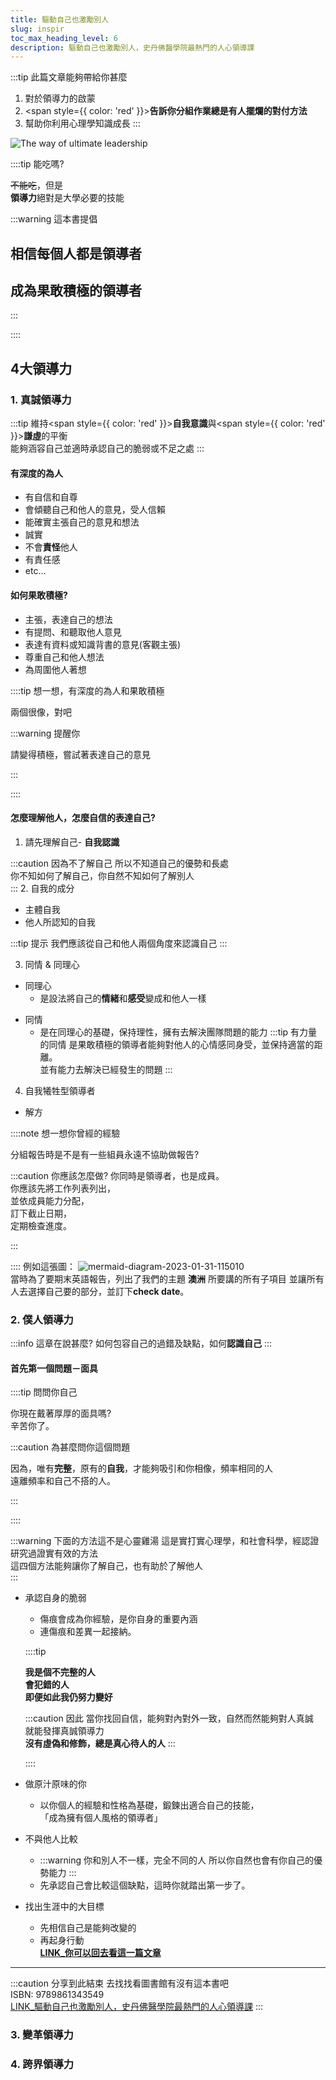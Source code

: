 ---
title: 驅動自己也激勵別人
slug: inspir
toc_max_heading_level: 6
description: 驅動自己也激勵別人，史丹佛醫學院最熱門的人心領導課
---

:::tip 此篇文章能夠帶給你甚麼
1. 對於領導力的啟蒙
2. <span style={{ color: 'red' }}><b>告訴你分組作業總是有人擺爛的對付方法</b></span>
3. 幫助你利用心理學知識成長
:::

![The way of ultimate leadership](https://e.brid.cf/i/2023/01/31/icbb8h.webp)  

::::tip 能吃嗎?

~~不能吃~~，但是  
**領導力**絕對是大學必要的技能

:::warning 這本書提倡 
## 相信每個人都是領導者
## 成為果敢積極的領導者
:::

::::

## 4大領導力
### 1. 真誠領導力
:::tip
維持<span style={{ color: 'red' }}><b>自我意識</b></span>與<span style={{ color: 'red' }}><b>謙虛</b></span>的平衡  
能夠涵容自己並適時承認自己的脆弱或不足之處
:::

#### 有深度的為人
- 有自信和自尊
- 會傾聽自己和他人的意見，受人信賴
- 能確實主張自己的意見和想法
- 誠實
- 不會**責怪**他人
- 有責任感
- etc...

#### 如何果敢積極?
- 主張，表達自己的想法
- 有提問、和聽取他人意見
- 表達有資料或知識背書的意見(客觀主張)
- 尊重自己和他人想法
- 為周圍他人著想

::::tip 想一想，有深度的為人和果敢積極

兩個很像，對吧

:::warning 提醒你 

請變得積極，嘗試著表達自己的意見

:::

::::

#### 怎麼理解他人，怎麼自信的表達自己?

1. 請先理解自己- **自我認識**

:::caution 因為不了解自己
所以不知道自己的優勢和長處  
你不知如何了解自己，你自然不知如何了解別人  
:::
2. 自我的成分
- 主體自我
- 他人所認知的自我

:::tip 提示
我們應該從自己和他人兩個角度來認識自己
:::
  
3. 同情 & 同理心
- 同理心
  - 是設法將自己的**情緒**和**感受**變成和他人一樣
* 同情
  - 是在同理心的基礎，保持理性，擁有去解決團隊問題的能力
  :::tip 有力量的同情
  是果敢積極的領導者能夠對他人的心情感同身受，並保持適當的距離。  
  並有能力去解決已經發生的問題
  :::

4. 自我犧牲型領導者
* 解方

::::note 想一想你曾經的經驗

分組報告時是不是有一些組員永遠不協助做報告?

:::caution 你應該怎麼做?
你同時是領導者，也是成員。  
你應該先將工作列表列出，  
並依成員能力分配，  
訂下截止日期，  
定期檢查進度。 

:::

::::
例如這張圖：
![mermaid-diagram-2023-01-31-115010](https://e.brid.cf/i/2023/01/31/j0rmk3.svg)  
當時為了要期末英語報告，列出了我們的主題 **澳洲**
所要講的所有子項目
並讓所有人去選擇自己要的部分，並訂下**check date**。


### 2. 僕人領導力

:::info 這章在說甚麼?
如何包容自己的過錯及缺點，如何**認識自己**
:::

#### 首先第一個問題－面具

::::tip 問問你自己

你現在戴著厚厚的面具嗎?  
辛苦你了。

:::caution 為甚麼問你這個問題

因為，唯有**完整**，原有的**自我**，才能夠吸引和你相像，頻率相同的人  
遠離頻率和自己不搭的人。

:::

::::

:::warning 下面的方法這不是心靈雞湯
這是實打實心理學，和社會科學，經認證研究過證實有效的方法  
這四個方法能夠讓你了解自己，也有助於了解他人  
:::

- 承認自身的脆弱
  - 傷痕會成為你經驗，是你自身的重要內涵
  - 連傷痕和差異一起接納。

  ::::tip

  **我是個不完整的人**  
  **會犯錯的人**  
  **即便如此我仍努力變好**  

  :::caution 因此
  當你找回自信，能夠對內對外一致，自然而然能夠對人真誠  
  就能發揮真誠領導力  
  **沒有虛偽和修飾，總是真心待人的人**
  :::

  ::::
- 做原汁原味的你
  - 以你個人的經驗和性格為基礎，鍛鍊出適合自己的技能，  
  「成為擁有個人風格的領導者」
- 不與他人比較
  - :::warning 你和別人不一樣，完全不同的人
    所以你自然也會有你自己的優勢能力
    :::
  - 先承認自己會比較這個缺點，這時你就踏出第一步了。
- 找出生涯中的大目標
  - 先相信自己是能夠改變的 
  - 再起身行動  
  [**LINK_你可以回去看這一篇文章**](/chsc/life)


--------
:::caution 分享到此結束
去找找看圖書館有沒有這本書吧  
ISBN: 9789861343549  
[LINK_驅動自己也激勵別人，史丹佛醫學院最熱門的人心領導課](https://www.google.com/search?q=%E9%A9%85%E5%8B%95%E8%87%AA%E5%B7%B1%E4%B9%9F%E6%BF%80%E5%8B%B5%E5%88%A5%E4%BA%BA%EF%BC%8C%E5%8F%B2%E4%B8%B9%E4%BD%9B%E9%86%AB%E5%AD%B8%E9%99%A2%E6%9C%80%E7%86%B1%E9%96%80%E7%9A%84%E4%BA%BA%E5%BF%83%E9%A0%98%E5%B0%8E%E8%AA%B2)
:::
### 3. 變革領導力
### 4. 跨界領導力
